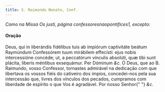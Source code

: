 ```yaml
---
title: S. Raimundo Nonato, Conf.
---
```


<em>Como na Missa Os justi, página confessoresnaopontifices1, excepto:</em>


#### Oração
<div class="grid grid-cols-2 gap-5">
  <span class="text-justify">
    Deus, qui in liberándis fidélibus tuis ab impiórum captivitáte beátum
    Raymúndum Confessórem tuum mirábilem effecísti: ejus nobis intercessióne
    concéde; ut, a peccatórum vínculis absolúti, quæ tibi sunt plácita, líberis
    méntibus exsequámur. Per Dóminum <em>&c.</em>
  </span>
  <span class="text-justify">
    Ó Deus, que ao B. Raimundo, vosso Confessor, tornastes admirável na
    dedicação com que libertava os vossos fiéis do cativeiro dos ímpios,
    concedei-nos pela sua intercessão que, livres dos vínculos dos pecados,
    cumpramos com liberdade de espírito o que Vos é agradável. Por nosso Senhor{" "}
    <em>&c.</em>
  </span>
</div>
